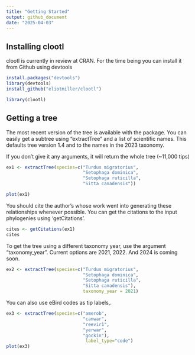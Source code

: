 ```yaml
---
title: "Getting Started"
output: github_document
date: "2025-04-03"
---
```



## Installing clootl

clootl is currently in review at CRAN. For the time being you can install it from Github using devtools

```r
install.packages("devtools")
library(devtools)  
install_github("eliotmiller/clootl")
```

```r
library(clootl)
```
## Getting a tree

The most recent version of the tree is available with the package.
You can easily get a subtree using "extractTree" and a list of scientific names.
This defaults tree version 1.4 and to the names in the 2023 taxonomy.

If you don't give it any arguments, it will return the whole tree (~11,000 tips)

```r

ex1 <- extractTree(species=c("Turdus migratorius",
                             "Setophaga dominica",
                             "Setophaga ruticilla",
                             "Sitta canadensis"))

plot(ex1)
```

You should cite the author's whose work went into generating these relationships whenever possible. You can get the citations to the input phylogenies using 'getCitations'.

```r

cites <- getCitations(ex1)
cites

```

To get the tree using a different taxonomy year, use the argument "taxonomy_year".
Current options are 2021, 2022. And 2024 is coming soon.

```r

ex2 <- extractTree(species=c("Turdus migratorius",
                             "Setophaga dominica",
                             "Setophaga ruticilla",
                             "Sitta canadensis"),
                             taxonomy_year = 2021)

```

You can also use eBird codes as tip labels,.
```r
ex3 <- extractTree(species=c("amerob",
                             "canwar",
                             "reevir1",
                             "yerwar",
                             "gockin"), 
                              label_type="code")
plot(ex3)
```
